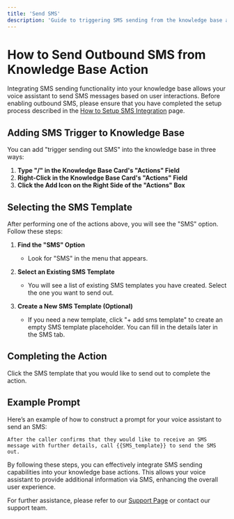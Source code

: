 ```yaml
---
title: 'Send SMS'
description: 'Guide to triggering SMS sending from the knowledge base actions'
---
```


# How to Send Outbound SMS from Knowledge Base Action

Integrating SMS sending functionality into your knowledge base allows your voice assistant to send SMS messages based on user interactions. Before enabling outbound SMS, please ensure that you have completed the setup process described in the [How to Setup SMS Integration](/docs/how-to-setup-sms-integration) page.

## Adding SMS Trigger to Knowledge Base

You can add "trigger sending out SMS" into the knowledge base in three ways:

1. **Type "/" in the Knowledge Base Card's "Actions" Field**
2. **Right-Click in the Knowledge Base Card's "Actions" Field**
3. **Click the Add Icon on the Right Side of the "Actions" Box**

## Selecting the SMS Template

After performing one of the actions above, you will see the "SMS" option. Follow these steps:

1. **Find the "SMS" Option**
   - Look for "SMS" in the menu that appears.

2. **Select an Existing SMS Template**
   - You will see a list of existing SMS templates you have created. Select the one you want to send out.

3. **Create a New SMS Template (Optional)**
   - If you need a new template, click "+ add sms template" to create an empty SMS template placeholder. You can fill in the details later in the SMS tab.

## Completing the Action

Click the SMS template that you would like to send out to complete the action.

## Example Prompt

Here’s an example of how to construct a prompt for your voice assistant to send an SMS:

```plaintext
After the caller confirms that they would like to receive an SMS message with further details, call {{SMS_template}} to send the SMS out.
```


By following these steps, you can effectively integrate SMS sending capabilities into your knowledge base actions. This allows your voice assistant to provide additional information via SMS, enhancing the overall user experience.

For further assistance, please refer to our [Support Page](/docs/support) or contact our support team.
